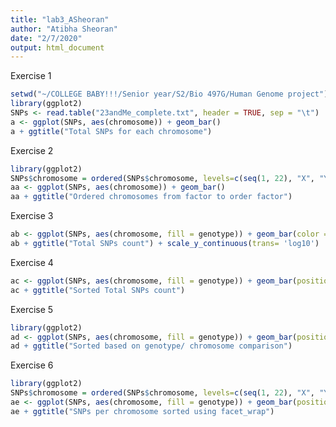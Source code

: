 ```yaml
---
title: "lab3_ASheoran"
author: "Atibha Sheoran"
date: "2/7/2020"
output: html_document
---
```


Exercise 1
```r
setwd("~/COLLEGE BABY!!!/Senior year/S2/Bio 497G/Human Genome project")
library(ggplot2)
SNPs <- read.table("23andMe_complete.txt", header = TRUE, sep = "\t")
a <- ggplot(SNPs, aes(chromosome)) + geom_bar()
a + ggtitle("Total SNPs for each chromosome")
```

Exercise 2
```r
library(ggplot2)
SNPs$chromosome = ordered(SNPs$chromosome, levels=c(seq(1, 22), "X", "Y", "MT"))
aa <- ggplot(SNPs, aes(chromosome)) + geom_bar()
aa + ggtitle("Ordered chromosomes from factor to order factor")
```

Exercise 3
```r
ab <- ggplot(SNPs, aes(chromosome, fill = genotype)) + geom_bar(color = "black")
ab + ggtitle("Total SNPs count") + scale_y_continuous(trans= 'log10')
```

Exercise 4
```r
ac <- ggplot(SNPs, aes(chromosome, fill = genotype)) + geom_bar(position = "fill", color = "black")
ac + ggtitle("Sorted Total SNPs count")
```

Exercise 5
```r
library(ggplot2)
ad <- ggplot(SNPs, aes(chromosome, fill = genotype)) + geom_bar(position = "dodge")
ad + ggtitle("Sorted based on genotype/ chromosome comparison")
```

Exercise 6
```r
library(ggplot2)
SNPs$chromosome = ordered(SNPs$chromosome, levels=c(seq(1, 22), "X", "Y", "MT"))
ae <- ggplot(SNPs, aes(chromosome, fill = genotype)) + geom_bar(position = "dodge") + facet_wrap(~chromosome, scales = "free")
ae + ggtitle("SNPs per chromosome sorted using facet_wrap")
```
